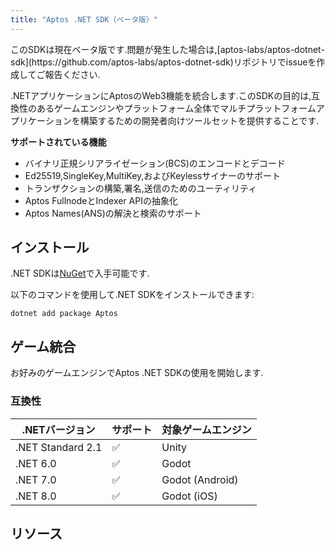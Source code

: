 ```yaml
---
title: "Aptos .NET SDK（ベータ版）"
---
```


<Aside type="caution" emoji="❗">
  このSDKは現在ベータ版です.問題が発生した場合は,[aptos-labs/aptos-dotnet-sdk](https://github.com/aptos-labs/aptos-dotnet-sdk)リポジトリでissueを作成してご報告ください.
</Aside>

.NETアプリケーションにAptosのWeb3機能を統合します.このSDKの目的は,互換性のあるゲームエンジンやプラットフォーム全体でマルチプラットフォームアプリケーションを構築するための開発者向けツールセットを提供することです.


**サポートされている機能**

- バイナリ正規シリアライゼーション(BCS)のエンコードとデコード
- Ed25519,SingleKey,MultiKey,およびKeylessサイナーのサポート
- トランザクションの構築,署名,送信のためのユーティリティ
- Aptos FullnodeとIndexer APIの抽象化
- Aptos Names(ANS)の解決と検索のサポート

## インストール

.NET SDKは[NuGet](https://www.nuget.org/packages/Aptos)で入手可能です.

以下のコマンドを使用して.NET SDKをインストールできます:

```shellscript
dotnet add package Aptos
```

## ゲーム統合

お好みのゲームエンジンでAptos .NET SDKの使用を開始します.

<CardGrid>
  <LinkCard href="/ja/build/sdks/dotnet-sdk/godot-integration" title="Godot統合" description="Godotプロジェクトへの統合を開始します。" />

  <LinkCard href="/ja/build/sdks/dotnet-sdk/unity-integration" title="Unity統合" description="Unityプロジェクトへの統合を開始します。" />
</CardGrid>

### 互換性

| .NETバージョン         | サポート | 対象ゲームエンジン       |
| ----------------- | ---- | --------------- |
| .NET Standard 2.1 | ✅    | Unity           |
| .NET 6.0          | ✅    | Godot           |
| .NET 7.0          | ✅    | Godot (Android) |
| .NET 8.0          | ✅    | Godot (iOS)     |

## リソース

<CardGrid>
  <LinkCard href="/ja/build/sdks/dotnet-sdk/getting-started" title="はじめに" description="Aptos .NET SDKを使用した開発を始めます。" />

  <LinkCard href="https://aptos-labs.github.io/aptos-dotnet-sdk/" title="完全なAPIリファレンス" description="Aptos .NET SDKの完全なAPIリファレンスです。" target="_blank" />
</CardGrid>
